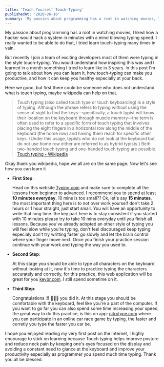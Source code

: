 ```yaml
---
title: 'Teach Yourself Touch-Typing'
publishedAt: '2020-06-10'
summary: 'My passion about programming has a root in watching movies, I liked how a hacker would hack a system in minutes with a mind blowing typing speed I really wanted to be able to do that.'
---
```


My passion about programming has a root in watching movies, I liked how a hacker would hack a system in minutes with a mind blowing typing speed. I really wanted to be able to do that, I tried learn touch-typing many times in vain.

<!-- As someone who the first time touched on a computer keyboard at the age of 17 I started to add some self doubt on myself(never do that in any situation) because I was reading many developers in rich countries start learn typing at the very young age.  -->

But recently I join a team of exciting developers most of them were typing in the style touch-typing. You would understand how inspiring this was and I learned in a month something I tried to learn like in 3 years. In this post I'm going to talk about how you can learn it, how touch-typing can make you productive, and how it can keep you healthy especially at your back.

Here we gooo, but first there could be someone who does not understand what is touch typing,
maybe wikipedia can help on that.

> Touch typing (also called touch type or touch keyboarding) is a style of typing. Although the phrase refers to typing without using the sense of sight to find the keys—specifically, a touch typist will know their location on the keyboard through muscle memory—the term is often used to refer to a specific form of touch typing that involves placing the eight fingers in a horizontal row along the middle of the keyboard (the home row) and having them reach for specific other keys. (Under this usage, typists who do not look at the keyboard but do not use home row either are referred to as hybrid typists.) Both two-handed touch typing and one-handed touch typing are possible.
> [Touch typing - Wikipedia](https://en.wikipedia.org/wiki/Touch_typing)

Okay thank you wikipedia, hope we all are on the same page. Now let's see how you can learn it

-   **First Step**:

    Head on this website [Typing.com](https://www.typing.com/) and make sure to complete all the lessons from beginner to advanced. I recommend you to spend at least **10 minutes everyday**, 10 mins is too small?? Ok, let's say **15 minutes**, the most important thing here is to not over work yourself don't take 2 hours or 1 hour straight, just start small. You will have an opportunity to write that long time. the key part here is to stay consistent if you started with 10 minutes please try to take 10 mins everyday until you finish all lessons. Because you've already adopted an other style of typing you will feel slow while you're typing, don't feel discouraged keep typing especialy don't try writting faster go slowly and let the brain control where your finger move next. Once you finish your practice session continue with your work and typing the way you used to.

-   **Second Step**:

    At this stage you should be able to type all characters on the keyboard without looking at it, now it's time to practice typing the characters accurately and correctly, for this practice, this web application will be great for you [keybr.com](https://www.keybr.com/). I still spend sometime on it.

-   **Third Step**:

    Congratulations !!! 🎉🎉🎉 you did it. At this stage you should be comfortable with the keyboard, feel like you're a part of the computer. If you want to go far you can also spend some time increasing your speed, the great way to do this practice, is this on app: [nitrotype.com](https://www.nitrotype.com/race) where you can participate in an online car race game by typing, the faster and corretly you type the faster you car be.

I hope you enjoyed reading my very first post on the Internet, I highly encourage to stick on learning because Touch typing helps improve posture and reduce neck pain by keeping one's eyes focused on the display and avoiding a constant need to glance at the keyboard and improve your productivity especially as programmer you spend much time typing. Thank you all be blessed.
